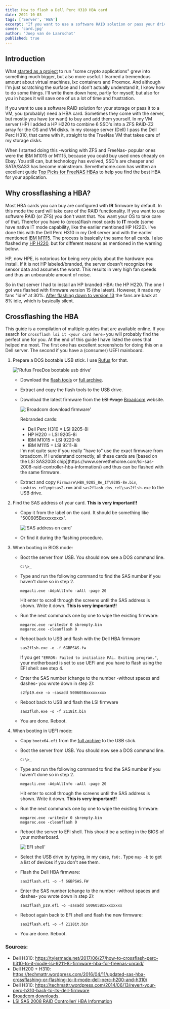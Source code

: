 ```yaml
---
title: How to flash a Dell Perc H310 HBA card
date: 2021-10-03
tags: ['Server', 'HBA']
excerpt: "If you want to use a software RAID solution or pass your drives to a VM, you (probably) need a HBA card. This could be a cross flashed Dell Perc H310."
cover: 'card.jpg'
author: 'Joep van de Laarschot'
published: true
---
```


## Introduction

What [started as a project](https://blog.joeplaa.com/building-a-proxmox-cluster/) to run "some crypto applications" grew into something much bigger, but also more useful. I learned a tremendous amount about virtual machines, lxc containers and Proxmox. And although I'm just scratching the surface and I don't actually understand it, I know how to do some things. I'll write them down here, partly for myself, but also for you in hopes it will save one of us a lot of time and frustration.

If you want to use a software RAID solution for your storage or pass it to a VM, you (probably) need a HBA card. Sometimes they come with the server, but mostly you have (or want) to buy and add them yourself. In my VM server (HP) I added a HP H220 to combine 6 SSD's into a ZFS RAID-Z2 array for the OS and VM disks. In my storage server (Dell) I pass the Dell Perc H310, that came with it, straight to the TrueNas VM that takes care of my storage disks.

When I started doing this -working with ZFS and FreeNas- popular ones were the IBM M1015 or M1115, because you could buy used ones cheaply on Ebay. You still can, but technology has evolved, SSD's are cheaper and SATA/SAS3 has become mainstream. Servethehome.com has written an excellent guide [Top Picks for FreeNAS HBAs](https://www.servethehome.com/buyers-guides/top-hardware-components-freenas-nas-servers/top-picks-freenas-hbas/) to help you find the best HBA for your application.

## Why crossflashing a HBA?

Most HBA cards you can buy are configured with **IR** firmware by default. In this mode the card will take care of the RAID functionality. If you want to use software RAID (or ZFS) you don't want that. You want your OS to take care of that. Therefor you have to (cross)flash most cards to **IT** mode (some have native IT mode capability, like the earlier mentioned HP H220). I've done this with the Dell Perc H310 in my Dell server and with the earlier mentioned [IBM M1115](/how-to-flash-an-ibm-m1115-hba-to-it-mode). The process is basically the same for all cards. I also flashed my [HP H220](/how-to-flash-an-hp-h220-hba), but for different reasons as mentioned in the warning below.

<Alert type='warning'>
HP, now HPE, is notorious for being very picky about the hardware you install. If it is not HP labeled/branded, the server doesn't recognize the sensor data and assumes the worst. This results in very high fan speeds and thus an unbearable amount of noise.

So in that server I had to install an HP branded HBA: the HP H220. The one I got was flashed with firmware version 15 (the latest). However, it made my fans "idle" at 30%. [After flashing down to version 13](https://www.reddit.com/r/homelab/comments/evg5in/howto_fix_loud_hp_server_fans_with_an_hp_h220_hba/) the fans are back at 8% idle, which is basically silent.
</Alert>

## Crossflashing the HBA

This guide is a compilation of multiple guides that are available online. If you search for `crossflash lsi it <your card here>` you will probably find the perfect one for you. At the end of this guide I have listed the ones that helped me most. The first one has excellent screenshots for doing this on a Dell server. The second if you have a (consumer) UEFI mainboard.

1. Prepare a DOS bootable USB stick. I use [Rufus](https://rufus.ie/) for that.

    !['Rufus FreeDos bootable usb drive'](rufus-freedos.png)

    * Download the [flash tools](https://cdn.joeplaa.com/hba-flash/flash-tools.7z) or [full archive](https://cdn.joeplaa.com/hba-flash/LSI-9211-8i.7z).
    * Extract and copy the flash tools to the USB drive.
    * Download the latest firmware from the ~~LSI~~ ~~Avago~~ [Broadcom](https://www.broadcom.com/support/download-search) website.

        !['Broadcom download firmware'](broadcom-download.png)

        <Alert type='info'>
        Rebranded cards:
            <ul>
                <li>Dell Perc H310 = LSI 9205-8i</li>
                <li>HP H220 = LSI 9205-8i</li>
                <li>IBM M1015 = LSI 9220-8i</li>
                <li>IBM M1115 = LSI 9211-8i</li>
            </ul>
        I'm not quite sure if you really "have to" use the exact firmware from broadcom. If I understand correctly, all these cards are [based on the LSI SAS2008 chip](https://www.servethehome.com/lsi-sas-2008-raid-controller-hba-information/) and thus can be flashed with the same firmware.
        </Alert>

    * Extract and copy `Firmware\HBA_9205_8e_IT\9205-8e.bin`, `sasbios_rel\mptsas2.rom` and `sas2flash_dos_rel\sas2flsh.exe` to the USB drive.

2. Find the SAS address of your card. **This is very important!!**

    * Copy it from the label on the card. It should be something like "500605Bxxxxxxxxx".

        !['SAS address on card'](sas-address.jpg)

    * Or find it during the flashing procedure.

3. When booting in BIOS mode:

    * Boot the server from USB. You should now see a DOS command line.

        ```command
        C:\>_
        ```

    * Type and run the following command to find the SAS number if you haven't done so in step 2.

        ```command
        megacli.exe -AdpAllInfo -aAll -page 20
        ```

        Hit enter to scroll through the screens until the SAS address is shown. Write it down. **This is very important!!**

    * Run the next commands one by one to wipe the existing firmware:

        ```command
        megarec.exe -writesbr 0 sbrempty.bin
        megarec.exe -cleanflash 0
        ```

    * Reboot back to USB and flash with the Dell HBA firmware

        ```command
        sas2flsh.exe -o -f 6GBPSAS.fw
        ```

        <Alert type='info'>
            If you get <code>"ERROR: Failed to initialize PAL. Exiting program."</code>, your motherboard is set to use UEFI and you have to flash using the EFI shell: see step 4.
        </Alert>

    * Enter the SAS number (change to the number -without spaces and dashes- you wrote down in step 2):

        ```command
        s2fp19.exe -o -sasadd 500605Bxxxxxxxxx
        ```

    * Reboot back to USB and flash the LSI firmware

        ```command
        sas2flsh.exe -o -f 2118it.bin
        ```

    * You are done. Reboot.

4. When booting in UEFI mode:

    * Copy `bootx64.efi` from the [full archive](https://cdn.joeplaa.com/hba-flash/LSI-9211-8i.7z) to the USB stick.

    * Boot the server from USB. You should now see a DOS command line.

        ```command
        C:\>_
        ```

    * Type and run the following command to find the SAS number if you haven't done so in step 2.

        ```command
        megacli.exe -AdpAllInfo -aAll -page 20
        ```

        Hit enter to scroll through the screens until the SAS address is shown. Write it down. **This is very important!!**

    * Run the next commands one by one to wipe the existing firmware:

        ```command
        megarec.exe -writesbr 0 sbrempty.bin
        megarec.exe -cleanflash 0
        ```

    * Reboot the server to EFI shell. This should be a setting in the BIOS of your motherboard.

        !['EFI shell'](efi-shell.jpg)

    * Select the USB drive by typing, in my case, `fs0:`. Type `map -b` to get a list of devices if you don't see them.

    * Flash the Dell HBA firmware:

        ```shell
        sas2flash.efi -o -f 6GBPSAS.FW
        ```

    * Enter the SAS number (change to the number -without spaces and dashes- you wrote down in step 2):

        ```shell
        sas2flash_p19.efi -o -sasadd 500605Bxxxxxxxxx
        ```

    * Reboot again back to EFI shell and flash the new firmware:

        ```shell
        sas2flash.efi -o -f 2118it.bin
        ```

    * You are done. Reboot.

<Alert type='info'>
<h3 class='mt-1'>Sources:</h3>

* Dell H310: <https://tylermade.net/2017/06/27/how-to-crossflash-perc-h310-to-it-mode-lsi-9211-8i-firmware-hba-for-freenas-unraid/>
* Dell H200 + H310: <https://techmattr.wordpress.com/2016/04/11/updated-sas-hba-crossflashing-or-flashing-to-it-mode-dell-perc-h200-and-h310/>
* Dell H310: <https://techmattr.wordpress.com/2014/06/13/revert-your-perc-h310-back-to-its-dell-firmware>
* [Broadcom downloads](https://www.broadcom.com/support/download-search).
* [LSI SAS 2008 RAID Controller/ HBA Information](https://www.servethehome.com/lsi-sas-2008-raid-controller-hba-information/)

</Alert>